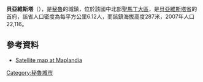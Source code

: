 '''貝亞維斯塔'''（{{lang-es|Bellavista}}），是[[秘魯|秘魯]]的城鎮，位於該國中北部[[聖馬丁大區|聖馬丁大區]]，是[[貝亞維斯塔省|貝亞維斯塔省]]的首府，該省人口密度為每平方公里6.12人，而該鎮海拔高度287米，2007年人口22,116。

==參考資料==
*[http://www.maplandia.com/peru/san-martin/bellavista/bellavista/ Satellite map at Maplandia] {{Wayback|url=http://www.maplandia.com/peru/san-martin/bellavista/bellavista/ |date=20160304072201 }}

{{Coord|07|04|00.66|S|76|35|05.10|W|region:PE_type:city|display=title}}

{{Peru-geo-stub}}
[[Category:秘魯城市|Category:秘魯城市]]